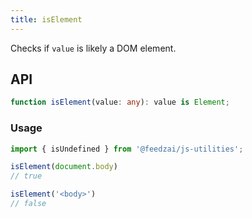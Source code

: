 ```yaml
---
title: isElement
---
```

Checks if `value` is likely a DOM element.

## API

```typescript
function isElement(value: any): value is Element;
```

### Usage

```typescript
import { isUndefined } from '@feedzai/js-utilities';

isElement(document.body)
// true

isElement('<body>')
// false
```
